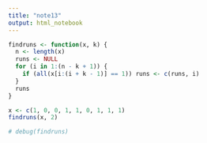 ```yaml
---
title: "note13"
output: html_notebook
---
```


```r
findruns <- function(x, k) {
  n <- length(x)
  runs <- NULL
  for (i in 1:(n - k + 1)) {
    if (all(x[i:(i + k - 1)] == 1)) runs <- c(runs, i)
  }
  runs
}
```

```r
x <- c(1, 0, 0, 1, 1, 0, 1, 1, 1)
findruns(x, 2)
```

```r
# debug(findruns)
```
